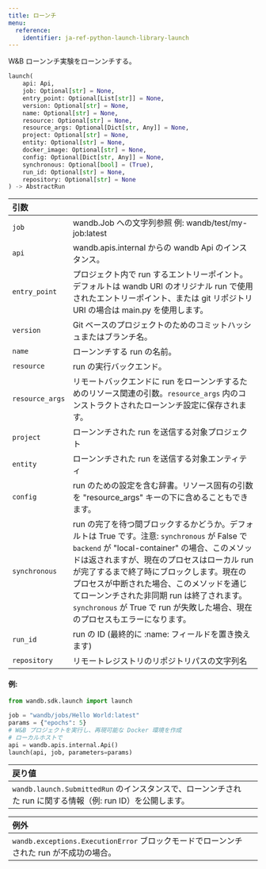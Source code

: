 ---
title: ローンチ
menu:
  reference:
    identifier: ja-ref-python-launch-library-launch
---

<Card title="View the source code" href="https://www.github.com/wandb/wandb/tree/637bddf198525810add5804059001b1b319d6ad1/wandb/sdk/launch/_launch.py#L249-L331" icon="github"/>

W&B ローンンチ実験をローンンチする。

```python
launch(
    api: Api,
    job: Optional[str] = None,
    entry_point: Optional[List[str]] = None,
    version: Optional[str] = None,
    name: Optional[str] = None,
    resource: Optional[str] = None,
    resource_args: Optional[Dict[str, Any]] = None,
    project: Optional[str] = None,
    entity: Optional[str] = None,
    docker_image: Optional[str] = None,
    config: Optional[Dict[str, Any]] = None,
    synchronous: Optional[bool] = (True),
    run_id: Optional[str] = None,
    repository: Optional[str] = None
) -> AbstractRun
```

| 引数 |  |
| :--- | :--- |
|  `job` |  wandb.Job への文字列参照 例: wandb/test/my-job:latest |
|  `api` |  wandb.apis.internal からの wandb Api のインスタンス。 |
|  `entry_point` |  プロジェクト内で run するエントリーポイント。デフォルトは wandb URI のオリジナル run で使用されたエントリーポイント、または git リポジトリ URI の場合は main.py を使用します。 |
|  `version` |  Git ベースのプロジェクトのためのコミットハッシュまたはブランチ名。 |
|  `name` |  ローンンチする run の名前。 |
|  `resource` |  run の実行バックエンド。 |
|  `resource_args` |  リモートバックエンドに run をローンンチするためのリソース関連の引数。`resource_args` 内のコンストラクトされたローンンチ設定に保存されます。 |
|  `project` |  ローンンチされた run を送信する対象プロジェクト |
|  `entity` |  ローンンチされた run を送信する対象エンティティ |
|  `config` |  run のための設定を含む辞書。リソース固有の引数を "resource_args" キーの下に含めることもできます。 |
|  `synchronous` |  run の完了を待つ間ブロックするかどうか。デフォルトは True です。注意: `synchronous` が False で `backend` が "local-container" の場合、このメソッドは返されますが、現在のプロセスはローカル run が完了するまで終了時にブロックします。現在のプロセスが中断された場合、このメソッドを通じてローンンチされた非同期 run は終了されます。`synchronous` が True で run が失敗した場合、現在のプロセスもエラーになります。 |
|  `run_id` |  run の ID (最終的に :name: フィールドを置き換えます) |
|  `repository` |  リモートレジストリのリポジトリパスの文字列名 |

#### 例:

```python
from wandb.sdk.launch import launch

job = "wandb/jobs/Hello World:latest"
params = {"epochs": 5}
# W&B プロジェクトを実行し、再現可能な Docker 環境を作成
# ローカルホストで
api = wandb.apis.internal.Api()
launch(api, job, parameters=params)
```

| 戻り値 |  |
| :--- | :--- |
|  `wandb.launch.SubmittedRun` のインスタンスで、ローンンチされた run に関する情報（例: run ID）を公開します。 |

| 例外 |  |
| :--- | :--- |
|  `wandb.exceptions.ExecutionError` ブロックモードでローンンチされた run が不成功の場合。 |